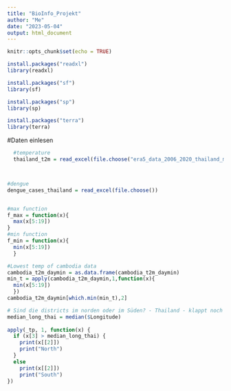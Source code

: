 ```yaml
---
title: "BioInfo_Projekt"
author: "Me"
date: "2023-05-04"
output: html_document
---
```


```r
knitr::opts_chunk$set(echo = TRUE)
```

```r
install.packages("readxl")
library(readxl)

install.packages("sf")
library(sf)

install.packages("sp")
library(sp)

install.packages("terra")
library(terra)
```

  #Daten einlesen
```r
  #temperature 
  thailand_t2m = read_excel(file.choose("era5_data_2006_2020_thailand_monmean.xlsx"),sheet = 3)



#dengue
dengue_cases_thailand = read_excel(file.choose())



```


```r
#max function
f_max = function(x){
  max(x[5:19])
}
#min function 
f_min = function(x){
  min(x[5:19])
  }
```


```r
#Lowest temp of cambodia data
cambodia_t2m_daymin = as.data.frame(cambodia_t2m_daymin)
min_t = apply(cambodia_t2m_daymin,1,function(x){
  min(x[5:19])
  })
cambodia_t2m_daymin[which.min(min_t),2]
```


```r
# Sind die districts im norden oder im Süden? - Thailand - klappt noch nicht ganz
median_long_thai = median($Longitude) 
 
apply(_tp, 1, function(x) {
  if (x[3] > median_long_thai) {
    print(x[[2]])
    print("North") 
  }
  else 
    print(x[[2]])
    print("South")
})
```